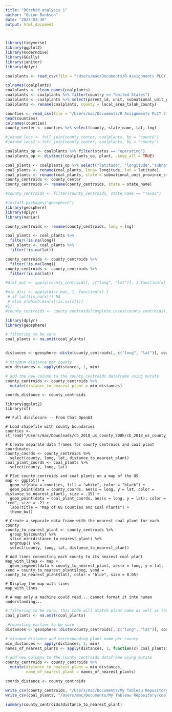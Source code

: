 ```yaml
---
title: "DOrchid_analysis_1"
author: "Quinn Bankson"
date: "2023-03-30"
output: html_document
---
```


```r

```


```r
library(tidyverse)
library(ggplot2)
library(moderndive)
library(GGally)
library(janitor)
library(dplyr)
```

```r
coalplants <- read_csv(file = "/Users/mac/Documents/R Assignments PLCY 715/final-team-projects-darkorchid/DarkOrchid/Bankson/CoalPlants2.csv")
```

```r
colnames(coalplants)
coalplants <- clean_names(coalplants)
coalplants <- coalplants %>% filter(country == "United States")
coalplants <- coalplants %>% select(parent_id, unit, subnational_unit_province_state, plant, status, year, local_area_taluk_county, latitude, longitude )
coalplants <- rename(coalplants, county = local_area_taluk_county)
```
```r
counties <- read_csv(file = "/Users/mac/Documents/R Assignments PLCY 715/final-team-projects-darkorchid/DarkOrchid/Bankson/uscounties.csv")
head(counties)
colnames(counties)
county_center <- counties %>% select(county, state_name, lat, lng)
```

```r
#joined_locs <- full_join(county_center, coalplants, by = "county")
#joined_locs2 <-left_join(county_center, coalplants, by = "county")
```


```r
coalplants_op <- coalplants %>% filter(status == "operating")
coalplants_op <- distinct(coalplants_op, plant, .keep_all = TRUE)
```

```r
coal_plants <- coalplants_op %>% select("latitude", "longitude","subnational_unit_province_state", "plant", "county")
coal_plants <- rename(coal_plants, long= longitude, lat = latitude)
coal_plants <- rename(coal_plants, state = subnational_unit_province_state, name = plant)
county_centroids <- county_center
county_centroids <- rename(county_centroids, state = state_name)

#county_centroids <- filter(county_centroids, state_name == "Texas")
```

```r
#install.packages("geosphere")
library(geosphere)
library(dplyr)
library(naniar)

county_centroids <- rename(county_centroids, long = lng)

coal_plants <- coal_plants %>% 
  filter(!is.na(long))
coal_plants <- coal_plants %>% 
  filter(!is.na(lat))

county_centroids <- county_centroids %>% 
  filter(!is.na(long))
county_centroids <- county_centroids %>% 
  filter(!is.na(lat))

#dist_mat <- apply(county_centroids[, c("long", "lat")], 1,function(x) apply(coal_plants[, c("long", "lat")], 1, function(y) distm(x,y)))

#min_dist <- apply(dist_mat, 1, function(x) {
 # if (all(is.na(x))) NA
 # else x[which.min(x[!is.na(x)])]
#})
#county_centroids <- county_centroids[complete.cases(county_centroids), ]

```

```r
library(dplyr)
library(geosphere)

# filtering to be sure
coal_plants <- na.omit(coal_plants)


distances <- geosphere::distm(county_centroids[, c("long", "lat")], coal_plants[, c("long", "lat")])

# minimum distance per county
min_distances <- apply(distances, 1, min)

# add the new column to the county_centroids dataframe using mutate
county_centroids <- county_centroids %>% 
  mutate(distance_to_nearest_plant = min_distances)

coords_distance <- county_centroids
```

```{#r}
library(ggplot2)
library(sf)

## Full disclosure -- From Chat OpenAI

# Load shapefile with county boundaries
counties <- st_read("/Users/mac/Downloads/cb_2018_us_county_500k/cb_2018_us_county_500k.shp")

# Create separate data frames for county centroids and coal plant coordinates
county_coords <- county_centroids %>% 
  select(county, long, lat, distance_to_nearest_plant)
coal_plant_coords <- coal_plants %>% 
  select(county, long, lat)

# Plot county centroids and coal plants on a map of the US
map <- ggplot() + 
  geom_sf(data = counties, fill = "white", color = "black") +
  geom_point(data = county_coords, aes(x = long, y = lat, color = distance_to_nearest_plant), size = .15) +
  geom_point(data = coal_plant_coords, aes(x = long, y = lat), color = "red", size = .2) +
  labs(title = "Map of US Counties and Coal Plants") +
  theme_bw()

# Create a separate data frame with the nearest coal plant for each county
county_to_nearest_plant <- county_centroids %>% 
  group_by(county) %>% 
  slice_min(distance_to_nearest_plant) %>% 
  ungroup() %>% 
  select(county, long, lat, distance_to_nearest_plant)

# Add lines connecting each county to its nearest coal plant
map_with_lines <- map + 
  geom_segment(data = county_to_nearest_plant, aes(x = long, y = lat, xend = county_to_nearest_plant$long, yend = county_to_nearest_plant$lat), color = "blue", size = 0.05)

# Display the map with lines
map_with_lines

# A map only a machine could read... cannot format it into human understanding...
```


```r
# filtering to be sure, this code will atatch plant name as well as the minimum distance
coal_plants <- na.omit(coal_plants)

 #repeating earlier to be sure
distances <- geosphere::distm(county_centroids[, c("long", "lat")], coal_plants[, c("long", "lat")])

# minimum distance and corresponding plant name per county
min_distances <- apply(distances, 1, min)
names_of_nearest_plants <- apply(distances, 1, function(x) coal_plants$name[which.min(x)])

# add new columns to the county_centroids dataframe using mutate
county_centroids <- county_centroids %>% 
  mutate(distance_to_nearest_plant = min_distances,
         name_of_nearest_plant = names_of_nearest_plants)

coords_distance <- county_centroids 

write_csv(county_centroids, "/Users/mac/Documents/My Tableau Repository/countycoords.csv")
write_csv(coal_plants, "/Users/mac/Documents/My Tableau Repository/coalplantcoords.csv")
```


```r
summary(county_centroids$distance_to_nearest_plant)
```
